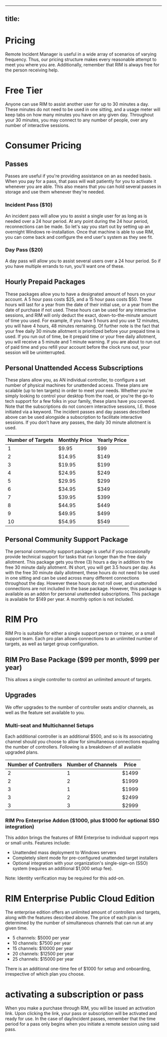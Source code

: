 
---
title: 
---

# Pricing
Remote Incident Manager is useful in a wide array of scenarios of varying frequency. Thus, our pricing structure makes every reasonable attempt to meet you where you are. Additionally, remember that RIM is always free for the person receiving help.
# Free Tier
Anyone can use RIM to assist another user for up to 30 minutes a day. These minutes do not need to be used in one sitting, and a usage meter will keep tabs on how many minutes you have on any given day. Throughout your 30 minutes, you may connect to any number of people, over any number of interactive sessions.
# Consumer Pricing
## Passes
Passes are useful if you're providing assistance on an as needed basis. When you pay for a pass, that pass will wait patiently for you to activate it whenever you are able. This also means that you can hold several passes in storage and use them whenever they're needed.
### Incident Pass ($10)
An incident pass will allow you to assist a single user for as long as is needed over a 24 hour period. At any point during the 24 hour period, reconnections can be made. So let's say you start out by setting up an overnight Windows re-installation. Once that machine is able to use RIM, you can come back and configure the end user's system as they see fit.
### Day Pass ($20)
A day pass will allow you to assist several users over a 24 hour period. So if you have multiple errands to run, you'll want one of these.
## Hourly Prepaid Packages
These packages allow you to have a designated amount of hours on your account. A 5 hour pass costs $25, and a 15 hour pass costs $50. These hours will last for a year from the date of their initial use, or a year from the date of purchase if not used.
These hours can be used for any interactive sessions, and RIM will only deduct the exact, down-to-the-minute amount of time you used. For example, if you have 5 hours and you use 12 minutes, you will have 4 hours, 48 minutes remaining. Of further note is the fact that your free daily 30 minute allotment is prioritized before your prepaid time is used. If you run out of time, be it prepaid time or your free daily allotment, you will receive a 5 minute and 1 minute warning. If you are about to run out of paid time and you refill your account before the clock runs out, your session will be uninterrupted.
## Personal Unattended Access Subscriptions
These plans allow you, as AN individual controller, to configure a set number of physical machines for unattended access. These plans are scalable (up to ten targets) in order to meet your needs. Whether you're simply looking to control your desktop from the road, or you're the go-to tech support for a few folks in your family, these plans have you covered.  
Note that the subscriptions do not concern interactive sessions, I.E. those initiated via a keyword. The incident passes and day passes described above can be used alongside a subscription to facilitate interactive sessions. If you don't have any passes, the daily 30 minute allotment is used.

  Number of Targets | Monthly Price | Yearly Price
  ---|---|---
  1 | $9.95 | $99
  2 | $14.95 | $149
  3 | $19.95 | $199
  4 | $24.95 | $249
  5 | $29.95 | $299
  6 | $34.95 | $349
  7 | $39.95 | $399
  8 | $44.95 | $449
  9 | $49.95 | $499
  10 | $54.95 | $549

## Personal Community Support Package

The personal community support package is useful if you occasionally provide technical support for tasks that run longer than the free daily allotment. This package gets you three (3) hours a day in addition to the free 30 minute daily allotment. IN short, you will get 3.5 hours per day. As with the free 30 minute daily allotment, these hours do not need to be used in one sitting and can be used across many different connections throughout the day. However these hours do not roll over, and unattended connections are not included in the base package. However, this package is available as an addon for personal unattended subscriptions. This package is available for $149 per year. A monthly option is not included.

# RIM Pro
RIM Pro is suitable for either a single support person or trainer, or a small support team. Each pro plan allows connections to an unlimited number of targets, as well as target group configuration.
## RIM Pro Base Package ($99 per month, $999 per year)
This allows a single controller to control an unlimited amount of targets.
## Upgrades
We offer upgrades to the number of controller seats and/or channels, as well as the feature set available to you.
### Multi-seat and Multichannel Setups
Each additional controller is an additional $500, and so is its associating channel should you choose to allow for simultaneous connections equaling the number of controllers. Following is a breakdown of all available upgraded plans.

  Number of Controllers | Number of Channels | Price
  ---|---|---
  2 | 1 | $1499
  2 | 2 | $1999
  3 | 1 | $1999
  3 | 2 | $2499
  3 | 3 | $2999

### RIM Pro Enterprise Addon ($1000, plus $1000 for optional SSO integration)
This addon brings the features of RIM Enterprise to individual support reps or small units. Features include:
* Unattended mass deployment to Windows servers
* Completely silent mode for pre-configured unattended target installers
* Optional integration with your organization's single-sign-on (SSO) system (requires an additional $1,000 setup fee).

Note: Identity verification may be required for this add-on.
# RIM Enterprise Public Cloud Edition
The enterprise edition offers an unlimited amount of controllers and targets, along with the features described above. The price of each plan is determined by the number of simultaneous channels that can run at any given time.
* 5 channels: $5000 per year
* 10 channels: $7500 per year
* 15 channels: $10000 per year
* 20 channels: $12500 per year
* 25 channels: $15000 per year

There is an additional one-time fee of $1000 for setup and onboarding, irrespective of which plan you choose.  
# activating a subscription or pass
When you make a purchase through RIM, you will be issued an activation link. Upon clicking the link, your pass or subscription will be activated and ready for use. In the case of day/incident passes, remember that the time period for a pass only begins when you initiate a remote session using said pass.